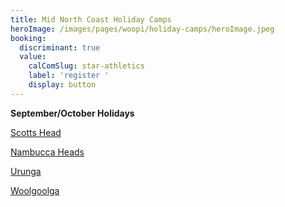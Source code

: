 ```yaml
---
title: Mid North Coast Holiday Camps
heroImage: /images/pages/woopi/holiday-camps/heroImage.jpeg
booking:
  discriminant: true
  value:
    calComSlug: star-athletics
    label: 'register '
    display: button
---
```

**September/October Holidays**

[Scotts Head](https://docs.google.com/forms/d/e/1FAIpQLSf0SUFiqho5E7H61_A-CYRHLFNmYUvOP-xwtdXLHW2gequ6LA/viewform?usp=header)

[Nambucca Heads](https://docs.google.com/forms/d/e/1FAIpQLSf0SUFiqho5E7H61_A-CYRHLFNmYUvOP-xwtdXLHW2gequ6LA/viewform?usp=header)

[Urunga](https://docs.google.com/forms/d/e/1FAIpQLSf0SUFiqho5E7H61_A-CYRHLFNmYUvOP-xwtdXLHW2gequ6LA/viewform?usp=header)

[Woolgoolga](https://docs.google.com/forms/d/e/1FAIpQLSf0SUFiqho5E7H61_A-CYRHLFNmYUvOP-xwtdXLHW2gequ6LA/viewform?usp=header)
